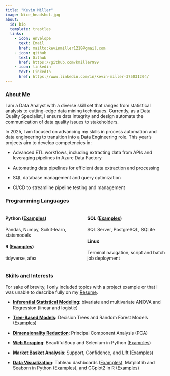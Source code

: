 ```yaml
---
title: "Kevin Miller"
image: Nice_headshot.jpg
about:
  id: bio
  template: trestles
  links:
    - icon: envelope
      text: Email
      href: mailto:kevinmiller1218@gmail.com
    - icon: github
      text: Github
      href: https://github.com/kmiller999
    - icon: linkedin
      text: LinkedIn
      href: https://www.linkedin.com/in/kevin-miller-375031204/
---
```


::: {#bio}
### About Me

I am a Data Analyst with a diverse skill set that ranges from statistical analysis to cutting-edge data mining techniques. Currently, as a Data Quality Specialist, I ensure data integrity and design automate the communication of data quality issues to stakeholders.

In 2025, I am focused on advancing my skills in process automation and data engineering to transition into a Data Engineering role. This year's projects aim to develop competencies in:

-   Advanced ETL workflows, including extracting data from APIs and leveraging pipelines in Azure Data Factory

-   Automating data pipelines for efficient data extraction and processing

-   SQL database management and query optimization

-   CI/CD to streamline pipeline testing and management
:::

### Programming Languages

::: columns
::: {.column width="48%"}

#### Python ([Examples](https://kmiller999.github.io/ds_portfolio/projects.html#category=Python))

Pandas, Numpy, Scikit-learn, statsmodels

#### R ([Examples](https://kmiller999.github.io/ds_portfolio/projects.html#category=R))

tidyverse, afex
:::

::: {.column width="50%"}

#### SQL ([Examples](https://kmiller999.github.io/ds_portfolio/projects.html#category=SQL))

SQL Server, PostgreSQL, SQLite

#### Linux

Terminal navigation, script and batch job deployment
:::
:::

### Skills and Interests

For sake of brevity, I only included topics with a project example or that I was unable to describe fully on my [Resume](https://kmiller999.github.io/ds_portfolio/resume.html).

-   [**Inferential Statistical Modeling**]{.underline}: bivariate and multivariate ANOVA and Regression (linear and logistic)

-   [**Tree-Based Models**]{.underline}: Decision Trees and Random Forest Models ([Examples](https://kmiller999.github.io/ds_portfolio/projects.html#category=Random%20Forest))

-   [**Dimensionality Reduction**]{.underline}: Principal Component Analysis (PCA)

-   [**Web Scraping**]{.underline}: BeautifulSoup and Selenium in Python ([Examples](https://kmiller999.github.io/ds_portfolio/projects.html#category=Web%20Scraping))

-   [**Market Basket Analysis**]{.underline}: Support, Confidence, and Lift ([Examples](https://kmiller999.github.io/ds_portfolio/projects.html#category=Market%20Basket%20Analysis))

-   [**Data Visualization**]{.underline}: Tableau dashboards ([Examples](https://kmiller999.github.io/ds_portfolio/posts/metal_subgenre_pairings/tableau_dash.html)), Matplotlib and Seaborn in Python ([Examples](https://kmiller999.github.io/ds_portfolio/projects.html#category=Python)), and GGplot2 in R ([Examples](https://kmiller999.github.io/ds_portfolio/projects.html#category=R))